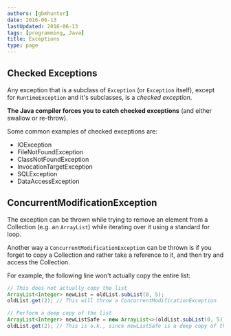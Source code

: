```yaml
---
authors: [gbmhunter]
date: 2016-06-13
lastUpdated: 2016-06-13
tags: [programming, Java]
title: Exceptions
type: page
---
```


## Checked Exceptions

Any exception that is a subclass of `Exception` (or `Exception` itself), except for `RuntimeException` and it's subclasses, is a _checked exception_.

**The Java compiler forces you to catch checked exceptions** (and either swallow or re-throw).

Some common examples of checked exceptions are:

* IOException
* FileNotFoundException
* ClassNotFoundException
* InvocationTargetException
* SQLException
* DataAccessException 

## ConcurrentModificationException

The exception can be thrown while trying to remove an element from a Collection (e.g. an `ArrayList`) while iterating over it using a standard for loop.

Another way a `ConcurrentModificationException` can be thrown is if you forget to copy a Collection and rather take a reference to it, and then try and access the Collection.

For example, the following line won't actually copy the entire list:

```java
// This does not actually copy the list
ArrayList<Integer> newList = oldList.subList(0, 5);
oldList.get(2); // This will throw a ConcurrentModificationException

// Perform a deep copy of the list
ArrayList<Integer> newListSafe = new ArrayList<>(oldList.subList(0, 5));
oldList.get(2); // This is o.k., since newListSafe is a deep copy of the list
```
